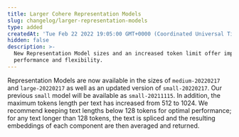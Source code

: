 ```yaml
---
title: Larger Cohere Representation Models
slug: changelog/larger-representation-models
type: added
createdAt: 'Tue Feb 22 2022 19:05:00 GMT+0000 (Coordinated Universal Time)'
hidden: false
description: >-
  New Representation Model sizes and an increased token limit offer improved
  performance and flexibility.
---
```

Representation Models are now available in the sizes of `medium-20220217` and `large-20220217` as well as an updated version of `small-20220217`. Our previous `small` model will be available as `small-20211115`. In addition, the maximum tokens length per text has increased from 512 to 1024. We recommend keeping text lengths below 128 tokens for optimal performance; for any text longer than 128 tokens, the text is spliced and the resulting embeddings of each component are then averaged and returned.
